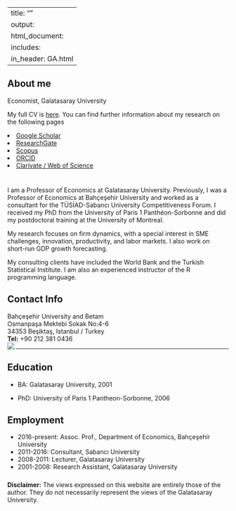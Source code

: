 
---
title: ""
output: 
  html_document:
    includes:
       in_header: GA.html
---

<!-- 
<img src="images/xxx.jpg" style="width:25%; border:10px solid; margin-right: 20px" align="left"> 
--> 

## About me

Economist, Galatasaray University 

My full CV is <a href="https://obakis.github.io/pdfs/cv_bakis.pdf" target="_blank">here</a>. 
You can find further information about my research on the following pages 





 <li><a href="https://scholar.google.com/citations?user=NSyOHTIAAAAJ"  rel="nofollow noopener noreferrer"><i class="fas fa-fw fa-book-open" aria-hidden="true"></i> Google Scholar</a></li>
    

    
 <li><a href="https://www.researchgate.net/profile/Ozan_Bakis" rel="nofollow noopener noreferrer"><i class="fas fa-fw fa-book-open" aria-hidden="true"></i> ResearchGate</a></li>
    

    
 <li><a href="https://www.scopus.com/authid/detail.uri?authorId=42560943700" rel="nofollow noopener noreferrer"><i class="fas fa-fw fa-book-open" aria-hidden="true"></i> Scopus</a></li>
    

    
 <li><a href="https://orcid.org/0000-0001-9785-1992" rel="nofollow noopener noreferrer"><i class="fas fa-fw fa-address-card" aria-hidden="true"></i> ORCID</a></li>
    

    
<li><a href="https://www.webofscience.com/wos/author/record/AAE-4941-2019" rel="nofollow noopener noreferrer"><i class="fab fa-fw fa-github" aria-hidden="true"></i> Clarivate / Web of Science</a>
</li>
       
       

<!-- 
<span id="badgeCont699"><script type="text/javascript" src="https://publons.com/mashlets?el=badgeCont699&rid=AAE-4941-2019"></script></span>
--> 
       
<!-- 
BOSLUK ICIN TEK DIYEZ, ALT ALTA 2 TANE
--> 

# 
#

I am a Professor of Economics at Galatasaray University. Previously, I was a Professor of Economics at Bahçeşehir University and worked as a consultant for the TÜSİAD-Sabancı University Competitiveness Forum. I received my PhD from the University of Paris 1 Panthéon-Sorbonne and did my postdoctoral training at the University of Montreal.

My research focuses on firm dynamics, with a special interest in SME challenges, innovation, productivity, and labor markets. I also work on short-run GDP growth forecasting.

My consulting clients have included the World Bank and the Turkish Statistical Institute. I am also an experienced instructor of the R programming language.


## Contact Info

Bahçeşehir University and Betam   
Osmanpaşa Mektebi Sokak No:4-6   
34353 Beşiktaş, Istanbul / Turkey    
<b>Tel:</b> +90 212 381 0436    
<img align="left" src="images/email.png">   
 
---


## Education

- BA: Galatasaray University, 2001

- PhD: University of Paris 1 Pantheon-Sorbonne, 2006


## Employment

- 2016-present: Assoc. Prof., Department of Economics, Bahçeşehir University
- 2011-2016: Consultant, Sabancı University
- 2008-2011: Lecturer, Galatasaray University
- 2001-2008: Research Assistant, Galatasaray University


#####

__Disclaimer:__ The views expressed on this website are entirely those of the author. They do not necessarily represent the views of the Galatasaray University.
	
